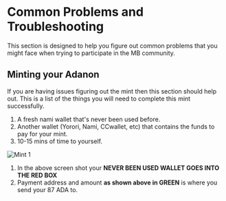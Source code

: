 
# Common Problems and Troubleshooting

This section is designed to help you figure out common problems that you might face when trying to participate in the MB community.

## Minting your Adanon

If you are having issues figuring out the mint then this section should help out.
This is a list of the things you will need to complete this mint successfully.

1. A fresh nami wallet that's never been used before.
1. Another wallet (Yorori, Nami, CCwallet, etc) that contains the funds to pay for your mint.
1. 10-15 mins of time to yourself.

<Bleed>![Mint 1](../../public/mint1.png)</Bleed>

1. In the above screen shot your **NEVER BEEN USED WALLET GOES INTO THE RED BOX**
1. Payment address and amount **as shown above in GREEN** is where you send your 87 ADA to. 





